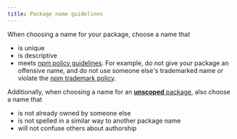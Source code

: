 ```yaml
---
title: Package name guidelines
---
```


When choosing a name for your package, choose a name that

- is unique
- is descriptive
- meets [npm policy guidelines][policies]. For example, do not give your package an offensive name, and do not use someone else's trademarked name or violate the [npm trademark policy][npm-trademark].

Additionally, when choosing a name for an [**unscoped** package][create-unscoped], also choose a name that

- is not already owned by someone else
- is not spelled in a similar way to another package name
- will not confuse others about authorship

[policies]: https://www.npmjs.com/policies
[npm-trademark]: https://docs.npmjs.com/policies/disputes#trademarks
[create-unscoped]: creating-and-publishing-unscoped-public-packages
